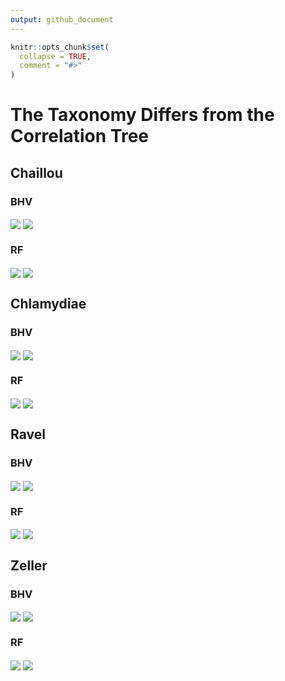 ```yaml
---
output: github_document
---
```


<!-- README.md is generated from README.Rmd. Please edit that file -->

```r
knitr::opts_chunk$set(
  collapse = TRUE,
  comment = "#>"
)
```

# The Taxonomy Differs from the Correlation Tree

## Chaillou

### BHV

<img src="chaillou/chaillou-boxplot-bhv.png" align="center"/>
<img src="chaillou/chaillou-pcoa-bhv.png" align="center"/>

### RF

<img src="chaillou/chaillou-boxplot-rf.png" align="center"/>
<img src="chaillou/chaillou-pcoa-rf.png" align="center"/>

## Chlamydiae

### BHV

<img src="chlamydiae/chlamydiae-boxplot-bhv.png" align="center"/>
<img src="chlamydiae/chlamydiae-pcoa-bhv.png" align="center"/>

### RF

<img src="chlamydiae/chlamydiae-boxplot-rf.png" align="center"/>
<img src="chlamydiae/chlamydiae-pcoa-rf.png" align="center"/>

## Ravel

### BHV

<img src="ravel/ravel-boxplot-bhv.png" align="center"/>
<img src="ravel/ravel-pcoa-bhv.png" align="center"/>

### RF

<img src="ravel/ravel-boxplot-rf.png" align="center"/>
<img src="ravel/ravel-pcoa-rf.png" align="center"/>

## Zeller

### BHV

<img src="zeller/zeller-boxplot-bhv.png" align="center"/>
<img src="zeller/zeller-pcoa-bhv.png" align="center"/>

### RF

<img src="zeller/zeller-boxplot-rf.png" align="center"/>
<img src="zeller/zeller-pcoa-rf.png" align="center"/>

